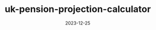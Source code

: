 ---
title: uk-pension-projection-calculator
date: 2023-12-25
description: UK pension calculator 
repo: https://github.com/jagmitg/uk-pension-projection-calculator
tags: TypeScript, HTML, JavaScript, CSS
---